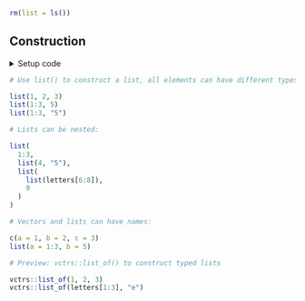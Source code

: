 ```r
rm(list = ls())
```


## Construction

<details><summary>Setup code</summary>
```r
### Construction

```
```r
c(1, 2, 3)
c(1:3, 5)
c(1:3, "5")
```
</details>


```r
# Use list() to construct a list, all elements can have different types and lengths:
```
```r
list(1, 2, 3)
list(1:3, 5)
list(1:3, "5")
```


```r
# Lists can be nested:
```
```r
list(
  1:3,
  list(4, "5"),
  list(
    list(letters[6:8]),
    9
  )
)
```


```r
# Vectors and lists can have names:
```
```r
c(a = 1, b = 2, c = 3)
list(a = 1:3, b = 5)
```


```r
# Preview: vctrs::list_of() to construct typed lists
```
```r
vctrs::list_of(1, 2, 3)
vctrs::list_of(letters[1:3], "e")
```
